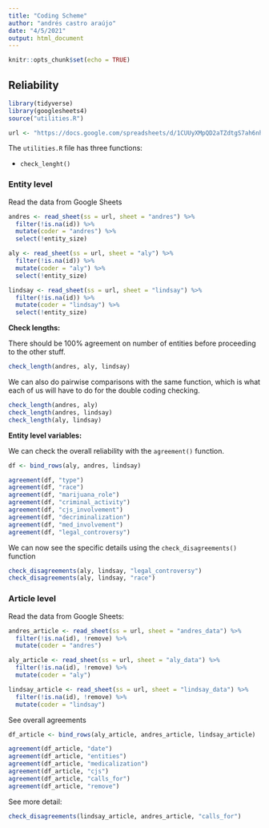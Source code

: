 ```yaml
---
title: "Coding Scheme"
author: "andrés castro araújo"
date: "4/5/2021"
output: html_document
---
```


```r
knitr::opts_chunk$set(echo = TRUE)
```

## Reliability

```r
library(tidyverse)
library(googlesheets4)
source("utilities.R")

url <- "https://docs.google.com/spreadsheets/d/1CUUyXMpQD2aTZdtgS7ah6nhIegPqRLEutIJgp0-vIYI/"
```

The `utilities.R` file has three functions:

-   `check_lenght()`

### Entity level

Read the data from Google Sheets

```r
andres <- read_sheet(ss = url, sheet = "andres") %>% 
  filter(!is.na(id)) %>% 
  mutate(coder = "andres") %>% 
  select(!entity_size)

aly <- read_sheet(ss = url, sheet = "aly") %>% 
  filter(!is.na(id)) %>% 
  mutate(coder = "aly") %>% 
  select(!entity_size)

lindsay <- read_sheet(ss = url, sheet = "lindsay") %>% 
  filter(!is.na(id)) %>% 
  mutate(coder = "lindsay") %>% 
  select(!entity_size)

```

**Check lengths:**

There should be 100% agreement on number of entities before proceeding to the other stuff.

```r
check_length(andres, aly, lindsay)
```

We can also do pairwise comparisons with the same function, which is what each of us will have to do for the double coding checking.

```r
check_length(andres, aly)
check_length(andres, lindsay)
check_length(aly, lindsay)
```

**Entity level variables:**

We can check the overall reliability with the `agreement()` function.

```r
df <- bind_rows(aly, andres, lindsay)

agreement(df, "type")
agreement(df, "race")
agreement(df, "marijuana_role")
agreement(df, "criminal_activity")
agreement(df, "cjs_involvement")
agreement(df, "decriminalization")
agreement(df, "med_involvement")
agreement(df, "legal_controversy")
```

We can now see the specific details using the `check_disagreements()` function

```r
check_disagreements(aly, lindsay, "legal_controversy")
check_disagreements(aly, lindsay, "race")
```

### Article level

Read the data from Google Sheets:

```r
andres_article <- read_sheet(ss = url, sheet = "andres_data") %>% 
  filter(!is.na(id), !remove) %>% 
  mutate(coder = "andres") 

aly_article <- read_sheet(ss = url, sheet = "aly_data") %>% 
  filter(!is.na(id), !remove) %>% 
  mutate(coder = "aly") 

lindsay_article <- read_sheet(ss = url, sheet = "lindsay_data") %>% 
  filter(!is.na(id), !remove) %>% 
  mutate(coder = "lindsay") 
```

See overall agreements

```r
df_article <- bind_rows(aly_article, andres_article, lindsay_article)

agreement(df_article, "date")
agreement(df_article, "entities")
agreement(df_article, "medicalization")
agreement(df_article, "cjs")
agreement(df_article, "calls_for")
agreement(df_article, "remove")
```

See more detail:

```r
check_disagreements(lindsay_article, andres_article, "calls_for")
```
